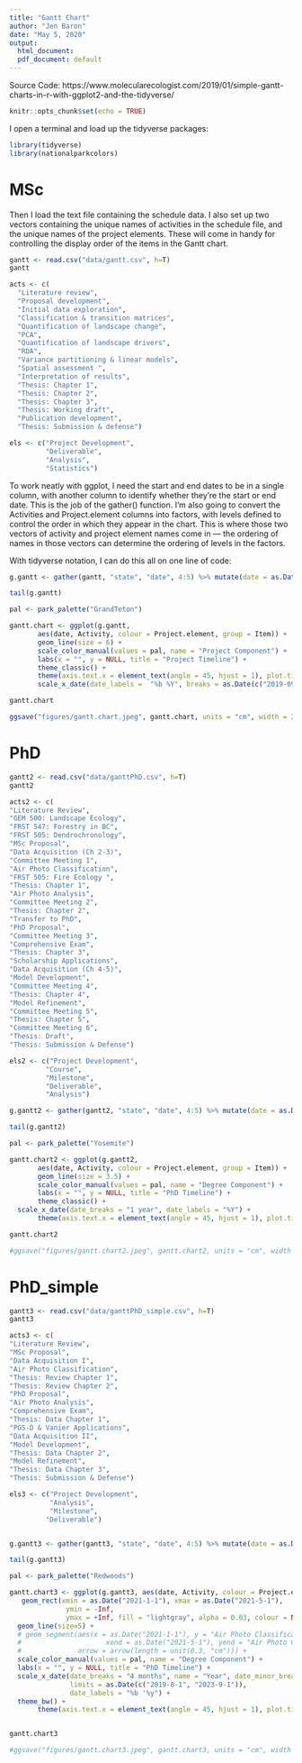 ```yaml
---
title: "Gantt Chart"
author: "Jen Baron"
date: "May 5, 2020"
output:
  html_document:
  pdf_document: default
---
```



Source Code: https://www.molecularecologist.com/2019/01/simple-gantt-charts-in-r-with-ggplot2-and-the-tidyverse/

```r
knitr::opts_chunk$set(echo = TRUE)
```


I open a terminal and load up the tidyverse packages:
```r
library(tidyverse)
library(nationalparkcolors)
```

# MSc

Then I load the text file containing the schedule data. I also set up two vectors containing the unique names of activities in the schedule file, and the unique names of the project elements. These will come in handy for controlling the display order of the items in the Gantt chart.
```r
gantt <- read.csv("data/gantt.csv", h=T)
gantt

acts <- c(
  "Literature review",
  "Proposal development",
  "Initial data exploration",
  "Classification & transition matrices",
  "Quantification of landscape change",
  "PCA",
  "Quantification of landscape drivers",
  "RDA",
  "Variance partitioning & linear models",
  "Spatial assessment ",
  "Interpretation of results",
  "Thesis: Chapter 1",
  "Thesis: Chapter 2",
  "Thesis: Chapter 3",
  "Thesis: Working draft",
  "Publication development",
  "Thesis: Submission & defense")

els <- c("Project Development",
         "Deliverable",
         "Analysis",
         "Statistics")

```


To work neatly with ggplot, I need the start and end dates to be in a single column, with another column to identify whether they’re the start or end date. This is the job of the gather() function. I’m also going to convert the Activities and Project.element columns into factors, with levels defined to control the order in which they appear in the chart. This is where those two vectors of activity and project element names come in — the ordering of names in those vectors can determine the ordering of levels in the factors.

With tidyverse notation, I can do this all on one line of code:
```r
g.gantt <- gather(gantt, "state", "date", 4:5) %>% mutate(date = as.Date(date, "%Y.%m.%d"), Activity=factor(Activity, acts[length(acts):1]), Project.element=factor(Project.element, els))

tail(g.gantt)
```


```r
pal <- park_palette("GrandTeton")
```

```r
gantt.chart <- ggplot(g.gantt,
       aes(date, Activity, colour = Project.element, group = Item)) +
       geom_line(size = 6) + 
       scale_color_manual(values = pal, name = "Project Component") +
       labs(x = "", y = NULL, title = "Project Timeline") +
       theme_classic() +
       theme(axis.text.x = element_text(angle = 45, hjust = 1), plot.title = element_text(hjust = 0.5)) +
       scale_x_date(date_labels =  "%b %Y", breaks = as.Date(c("2019-09-01", "2020-01-1", "2020-05-01", "2020-09-01", "2021-01-01", "2021-05-01","2021-09-01")))

gantt.chart

ggsave("figures/gantt.chart.jpeg", gantt.chart, units = "cm", width = 20, height = 12)
```


# PhD

```r
gantt2 <- read.csv("data/ganttPhD.csv", h=T)
gantt2

acts2 <- c(
"Literature Review",
"GEM 500: Landscape Ecology",
"FRST 547: Forestry in BC",
"FRST 505: Dendrochronology",
"MSc Proposal",
"Data Acquisition (Ch 2-3)",
"Committee Meeting 1",
"Air Photo Classification",
"FRST 505: Fire Ecology ",
"Thesis: Chapter 1",
"Air Photo Analysis",
"Committee Meeting 2",
"Thesis: Chapter 2",
"Transfer to PhD",
"PhD Proposal",
"Committee Meeting 3",
"Comprehensive Exam",
"Thesis: Chapter 3",
"Scholarship Applications",
"Data Acquisition (Ch 4-5)",
"Model Development",
"Committee Meeting 4",
"Thesis: Chapter 4",
"Model Refinement",
"Committee Meeting 5",
"Thesis: Chapter 5",
"Committee Meeting 6",
"Thesis: Draft",
"Thesis: Submission & Defense")

els2 <- c("Project Development",
         "Course",
         "Milestone",
         "Deliverable",
         "Analysis")

```


```r
g.gantt2 <- gather(gantt2, "state", "date", 4:5) %>% mutate(date = as.Date(date, "%Y.%m.%d"), Activity=factor(Activity, acts2[length(acts2):1]), Project.element=factor(Project.element, els2))

tail(g.gantt2)
```

```r
pal <- park_palette("Yosemite")

gantt.chart2 <- ggplot(g.gantt2,
       aes(date, Activity, colour = Project.element, group = Item)) +
       geom_line(size = 3.5) + 
       scale_color_manual(values = pal, name = "Degree Component") +
       labs(x = "", y = NULL, title = "PhD Timeline") +
       theme_classic() +
  scale_x_date(date_breaks = "1 year", date_labels = "%Y") +
       theme(axis.text.x = element_text(angle = 45, hjust = 1), plot.title = element_text(hjust = 0.5)) 

gantt.chart2

#ggsave("figures/gantt.chart2.jpeg", gantt.chart2, units = "cm", width = 20, height = 12)
```

# PhD_simple

```r
gantt3 <- read.csv("data/ganttPhD_simple.csv", h=T)
gantt3

acts3 <- c(
"Literature Review",
"MSc Proposal",
"Data Acquisition I",
"Air Photo Classification",
"Thesis: Review Chapter 1",
"Thesis: Review Chapter 2",
"PhD Proposal",
"Air Photo Analysis",
"Comprehensive Exam",
"Thesis: Data Chapter 1",
"PGS-D & Vanier Applications",
"Data Acquisition II",
"Model Development",
"Thesis: Data Chapter 2",
"Model Refinement",
"Thesis: Data Chapter 3",
"Thesis: Submission & Defense")

els3 <- c("Project Development",
          "Analysis",
          "Milestone",
         "Deliverable")


g.gantt3 <- gather(gantt3, "state", "date", 4:5) %>% mutate(date = as.Date(date, "%Y.%m.%d"), Activity=factor(Activity, acts3[length(acts3):1]), Project.element=factor(Project.element, els3))

tail(g.gantt3)
```


```r
pal <- park_palette("Redwoods")

gantt.chart3 <- ggplot(g.gantt3, aes(date, Activity, colour = Project.element, group = Item)) +
   geom_rect(xmin = as.Date("2021-1-1"), xmax = as.Date("2021-5-1"), 
              ymin = -Inf,
              ymax = +Inf, fill = "lightgray", alpha = 0.03, colour = NA) +
  geom_line(size=5) +
  # geom_segment(aes(x = as.Date("2021-1-1"), y = "Air Photo Classification", 
  #                     xend = as.Date("2021-5-1"), yend = "Air Photo Classification"), 
  #              arrow = arrow(length = unit(0.3, "cm"))) +
  scale_color_manual(values = pal, name = "Degree Component") +
  labs(x = "", y = NULL, title = "PhD Timeline") +
  scale_x_date(date_breaks = "4 months", name = "Year", date_minor_breaks = "4 months",
               limits = as.Date(c("2019-8-1", "2023-9-1")),
               date_labels = "%b '%y") +
  theme_bw() +
       theme(axis.text.x = element_text(angle = 45, hjust = 1), plot.title = element_text(hjust = 0.5)) 


gantt.chart3

#ggsave("figures/gantt.chart3.jpeg", gantt.chart3, units = "cm", width = 20, height = 12)
```




